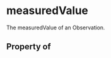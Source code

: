   

# measuredValue

The measuredValue of an <Link href="/Observation">Observation</Link>.

## Property of



